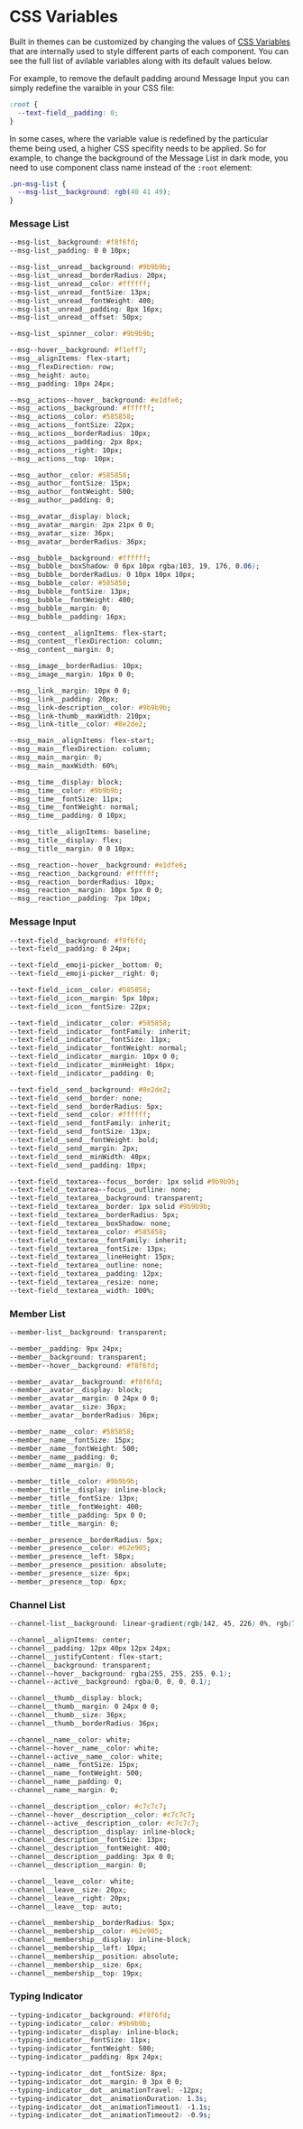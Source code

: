 
<Meta title="UI Customization/CSS Variables" />

# CSS Variables

Built in themes can be customized by changing the values of
[CSS Variables](https://developer.mozilla.org/en-US/docs/Web/CSS/Using_CSS_custom_properties) that
are internally used to style different parts of each component. You can see the full list of
avilable variables along with its default values below.

For example, to remove the default padding around Message Input you can simply redefine the varaible
in your CSS file:

```css
:root {
  --text-field__padding: 0;
}
```

In some cases, where the variable value is redefined by the particular theme being used, a higher
CSS specifity needs to be applied. So for example, to change the background of the Message List in
dark mode, you need to use component class name instead of the `:root` element:

```css
.pn-msg-list {
  --msg-list__background: rgb(40 41 49);
}
```

### Message List

```css
--msg-list__background: #f8f6fd;
--msg-list__padding: 0 0 10px;

--msg-list__unread__background: #9b9b9b;
--msg-list__unread__borderRadius: 20px;
--msg-list__unread__color: #ffffff;
--msg-list__unread__fontSize: 13px;
--msg-list__unread__fontWeight: 400;
--msg-list__unread__padding: 8px 16px;
--msg-list__unread__offset: 50px;

--msg-list__spinner__color: #9b9b9b;

--msg--hover__background: #f1eff7;
--msg__alignItems: flex-start;
--msg__flexDirection: row;
--msg__height: auto;
--msg__padding: 10px 24px;

--msg__actions--hover__background: #e1dfe6;
--msg__actions__background: #ffffff;
--msg__actions__color: #585858;
--msg__actions__fontSize: 22px;
--msg__actions__borderRadius: 10px;
--msg__actions__padding: 2px 8px;
--msg__actions__right: 10px;
--msg__actions__top: 10px;

--msg__author__color: #585858;
--msg__author__fontSize: 15px;
--msg__author__fontWeight: 500;
--msg__author__padding: 0;

--msg__avatar__display: block;
--msg__avatar__margin: 2px 21px 0 0;
--msg__avatar__size: 36px;
--msg__avatar__borderRadius: 36px;

--msg__bubble__background: #ffffff;
--msg__bubble__boxShadow: 0 6px 10px rgba(103, 19, 176, 0.06);
--msg__bubble__borderRadius: 0 10px 10px 10px;
--msg__bubble__color: #585858;
--msg__bubble__fontSize: 13px;
--msg__bubble__fontWeight: 400;
--msg__bubble__margin: 0;
--msg__bubble__padding: 16px;

--msg__content__alignItems: flex-start;
--msg__content__flexDirection: column;
--msg__content__margin: 0;

--msg__image__borderRadius: 10px;
--msg__image__margin: 10px 0 0;

--msg__link__margin: 10px 0 0;
--msg__link__padding: 20px;
--msg__link-description__color: #9b9b9b;
--msg__link-thumb__maxWidth: 210px;
--msg__link-title__color: #8e2de2;

--msg__main__alignItems: flex-start;
--msg__main__flexDirection: column;
--msg__main__margin: 0;
--msg__main__maxWidth: 60%;

--msg__time__display: block;
--msg__time__color: #9b9b9b;
--msg__time__fontSize: 11px;
--msg__time__fontWeight: normal;
--msg__time__padding: 0 10px;

--msg__title__alignItems: baseline;
--msg__title__display: flex;
--msg__title__margin: 0 0 10px;

--msg__reaction--hover__background: #e1dfe6;
--msg__reaction__background: #ffffff;
--msg__reaction__borderRadius: 10px;
--msg__reaction__margin: 10px 5px 0 0;
--msg__reaction__padding: 7px 10px;
```

### Message Input

```css
--text-field__background: #f8f6fd;
--text-field__padding: 0 24px;

--text-field__emoji-picker__bottom: 0;
--text-field__emoji-picker__right: 0;

--text-field__icon__color: #585858;
--text-field__icon__margin: 5px 10px;
--text-field__icon__fontSize: 22px;

--text-field__indicator__color: #585858;
--text-field__indicator__fontFamily: inherit;
--text-field__indicator__fontSize: 11px;
--text-field__indicator__fontWeight: normal;
--text-field__indicator__margin: 10px 0 0;
--text-field__indicator__minHeight: 16px;
--text-field__indicator__padding: 0;

--text-field__send__background: #8e2de2;
--text-field__send__border: none;
--text-field__send__borderRadius: 5px;
--text-field__send__color: #ffffff;
--text-field__send__fontFamily: inherit;
--text-field__send__fontSize: 13px;
--text-field__send__fontWeight: bold;
--text-field__send__margin: 2px;
--text-field__send__minWidth: 40px;
--text-field__send__padding: 10px;

--text-field__textarea--focus__border: 1px solid #9b9b9b;
--text-field__textarea--focus__outline: none;
--text-field__textarea__background: transparent;
--text-field__textarea__border: 1px solid #9b9b9b;
--text-field__textarea__borderRadius: 5px;
--text-field__textarea__boxShadow: none;
--text-field__textarea__color: #585858;
--text-field__textarea__fontFamily: inherit;
--text-field__textarea__fontSize: 13px;
--text-field__textarea__lineHeight: 15px;
--text-field__textarea__outline: none;
--text-field__textarea__padding: 12px;
--text-field__textarea__resize: none;
--text-field__textarea__width: 100%;
```

### Member List

```css
--member-list__background: transparent;

--member__padding: 9px 24px;
--member__background: transparent;
--member--hover__background: #f8f6fd;

--member__avatar__background: #f8f6fd;
--member__avatar__display: block;
--member__avatar__margin: 0 24px 0 0;
--member__avatar__size: 36px;
--member__avatar__borderRadius: 36px;

--member__name__color: #585858;
--member__name__fontSize: 15px;
--member__name__fontWeight: 500;
--member__name__padding: 0;
--member__name__margin: 0;

--member__title__color: #9b9b9b;
--member__title__display: inline-block;
--member__title__fontSize: 13px;
--member__title__fontWeight: 400;
--member__title__padding: 5px 0 0;
--member__title__margin: 0;

--member__presence__borderRadius: 5px;
--member__presence__color: #62e905;
--member__presence__left: 58px;
--member__presence__position: absolute;
--member__presence__size: 6px;
--member__presence__top: 6px;
```

### Channel List

```css
--channel-list__background: linear-gradient(rgb(142, 45, 226) 0%, rgb(74, 0, 224) 100%);

--channel__alignItems: center;
--channel__padding: 12px 40px 12px 24px;
--channel__justifyContent: flex-start;
--channel__background: transparent;
--channel--hover__background: rgba(255, 255, 255, 0.1);
--channel--active__background: rgba(0, 0, 0, 0.1);

--channel__thumb__display: block;
--channel__thumb__margin: 0 24px 0 0;
--channel__thumb__size: 36px;
--channel__thumb__borderRadius: 36px;

--channel__name__color: white;
--channel--hover__name__color: white;
--channel--active__name__color: white;
--channel__name__fontSize: 15px;
--channel__name__fontWeight: 500;
--channel__name__padding: 0;
--channel__name__margin: 0;

--channel__description__color: #c7c7c7;
--channel--hover__description__color: #c7c7c7;
--channel--active__description__color: #c7c7c7;
--channel__description__display: inline-block;
--channel__description__fontSize: 13px;
--channel__description__fontWeight: 400;
--channel__description__padding: 3px 0 0;
--channel__description__margin: 0;

--channel__leave__color: white;
--channel__leave__size: 20px;
--channel__leave__right: 20px;
--channel__leave__top: auto;

--channel__membership__borderRadius: 5px;
--channel__membership__color: #62e905;
--channel__membership__display: inline-block;
--channel__membership__left: 10px;
--channel__membership__position: absolute;
--channel__membership__size: 6px;
--channel__membership__top: 19px;
```

### Typing Indicator

```css
--typing-indicator__background: #f8f6fd;
--typing-indicator__color: #9b9b9b;
--typing-indicator__display: inline-block;
--typing-indicator__fontSize: 11px;
--typing-indicator__fontWeight: 500;
--typing-indicator__padding: 8px 24px;

--typing-indicator__dot__fontSize: 8px;
--typing-indicator__dot__margin: 0 3px 0 0;
--typing-indicator__dot__animationTravel: -12px;
--typing-indicator__dot__animationDuration: 1.3s;
--typing-indicator__dot__animationTimeout1: -1.1s;
--typing-indicator__dot__animationTimeout2: -0.9s;
```
